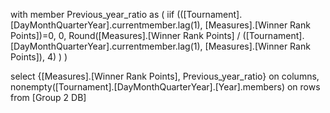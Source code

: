 with member Previous_year_ratio as (
	iif (([Tournament].[DayMonthQuarterYear].currentmember.lag(1), [Measures].[Winner Rank Points])=0, 0,
		Round([Measures].[Winner Rank Points] / ([Tournament].[DayMonthQuarterYear].currentmember.lag(1), 
		[Measures].[Winner Rank Points]), 4)
	)
)

select {[Measures].[Winner Rank Points], Previous_year_ratio} on columns, 
nonempty([Tournament].[DayMonthQuarterYear].[Year].members) on rows
from [Group 2 DB]

